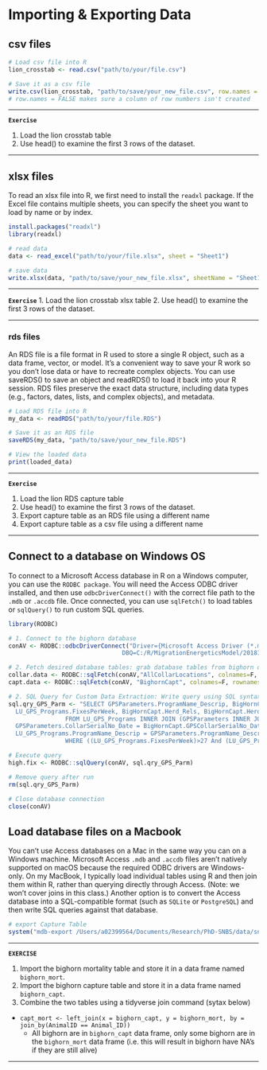 # Importing & Exporting Data {#import-export}

## csv files
```r
# Load csv file into R
lion_crosstab <- read.csv("path/to/your/file.csv")

# Save it as a csv file
write.csv(lion_crosstab, "path/to/save/your_new_file.csv", row.names = FALSE)
# row.names = FALSE makes sure a column of row numbers isn't created

```

***

**`Exercise`**

1. Load the lion crosstab table
2. Use head() to examine the first 3 rows of the dataset.

***

## xlsx files
To read an xlsx file into R, we first need to install the `readxl` package. If the Excel file contains multiple sheets, you can specify the sheet you want to load by name or by index. 

```r
install.packages("readxl")
library(readxl)

# read data
data <- read_excel("path/to/your/file.xlsx", sheet = "Sheet1")

# save data
write.xlsx(data, "path/to/save/your_new_file.xlsx", sheetName = "Sheet1")

```

***

**`Exercise`**
1. Load the lion crosstab xlsx table
2. Use head() to examine the first 3 rows of the dataset.

***

### rds files
An RDS file is a file format in R used to store a single R object, such as a data frame, vector, or model. It's a convenient way to save your R work so you don't lose data or have to recreate complex objects. You can use saveRDS() to save an object and readRDS() to load it back into your R session. RDS files preserve the exact data structure, including data types (e.g., factors, dates, lists, and complex objects), and metadata.

```r

# Load RDS file into R
my_data <- readRDS("path/to/your/file.RDS")

# Save it as an RDS file
saveRDS(my_data, "path/to/save/your_new_file.RDS")

# View the loaded data
print(loaded_data)
```


***

**`Exercise`**

1. Load the lion RDS capture table
2. Use head() to examine the first 3 rows of the dataset.
3. Export capture table as an RDS file using a different name
4. Export capture table as a csv file using a different name 

***

## Connect to a database on Windows OS

To connect to a Microsoft Access database in R on a Windows computer, you can use the `RODBC package`. You will need the Access ODBC driver installed, and then use `odbcDriverConnect()` with the correct file path to the `.mdb` or `.accdb` file. Once connected, you can use `sqlFetch()` to load tables or `sqlQuery()` to run custom SQL queries.

```r
library(RODBC)

# 1. Connect to the bighorn database
conAV <- RODBC::odbcDriverConnect("Driver={Microsoft Access Driver (*.mdb, *.accdb)};
                                DBQ=C:/R/MigrationEnergeticsModel/20181109_bighorn.mdb")

# 2. Fetch desired database tables: grab database tables from bighorn database
collar.data <- RODBC::sqlFetch(conAV,"AllCollarLocations", colnames=F, rownames=F)
capt.data <- RODBC::sqlFetch(conAV, "BighornCapt", colnames=F, rownames=F)

# 2. SQL Query for Custom Data Extraction: Write query using SQL syntax. This code can be grabbed from the access database if the query already exists.
sql.qry_GPS_Parm <- "SELECT GPSParameters.ProgramName_Descrip, BigHornCapt.AnimalID, BigHornCapt.DateDt, BigHornCapt.GPSCollarSerialNo_Date_FK,
  LU_GPS_Programs.FixesPerWeek, BigHornCapt.Herd_Rels, BigHornCapt.Herd_Capt,BigHornCapt.Sex
                FROM LU_GPS_Programs INNER JOIN (GPSParameters INNER JOIN BigHornCapt ON
  GPSParameters.CollarSerialNo_Date = BigHornCapt.GPSCollarSerialNo_Date_FK) ON
  LU_GPS_Programs.ProgramName_Descrip = GPSParameters.ProgramName_Descrip
                WHERE ((LU_GPS_Programs.FixesPerWeek)>27 And (LU_GPS_Programs.FixesPerWeek)<250));"

# Execute query
high.fix <- RODBC::sqlQuery(conAV, sql.qry_GPS_Parm)

# Remove query after run
rm(sql.qry_GPS_Parm)  
 
# Close database connection
close(conAV) 

```

## Load database files on a Macbook

You can’t use Access databases on a Mac in the same way you can on a Windows machine. Microsoft Access `.mdb` and `.accdb` files aren’t natively supported on macOS because the required ODBC drivers are Windows-only. On my MacBook, I typically load individual tables using R and then join them within R, rather than querying directly through Access. (Note: we won’t cover joins in this class.) Another option is to convert the Access database into a SQL-compatible format (such as `SQLite` or `PostgreSQL`) and then write SQL queries against that database.

```r
# export Capture Table
system("mdb-export /Users/a02399564/Documents/Research/PhD-SNBS/data/snbs/databases/bighorn.mdb BigHornCapt > /Users/a02399564/Documents/Research/PhD-SNBS/data/snbs/databases/BigHornCaptTable.csv")
```

***

**`EXERCISE`**

1. Import the bighorn mortality table and store it in a data frame named `bighorn_mort`.
2. Import the bighorn capture table and store it in a data frame named `bighorn_capt`.
3. Combine the two tables using a tidyverse join command (sytax below)
* `capt_mort <- left_join(x = bighorn_capt, y = bighorn_mort, by = join_by(AnimalID == Animal_ID))` 
    * All bighorn are in `bighorn_capt` data frame, only some bighorn are in the `bighorn_mort` data frame (i.e. this will result in bighorn have NA’s if they are still alive)

***